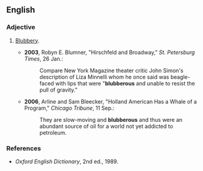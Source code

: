 ==English==

===Adjective===
{{en-adj}}

# {{lb|en|rare}} [[blubbery|Blubbery]].
#* '''2003''', Robyn E. Blumner, "Hirschfeld and Broadway," ''St. Petersburg Times'', 26 Jan.:
#*: Compare New York Magazine theater critic John Simon's description of Liza Minnelli whom he once said was beagle-faced with lips that were "'''blubberous''' and unable to resist the pull of gravity."
#* '''2006''', Arline and Sam Bleecker, "Holland American Has a Whale of a Program," ''Chicago Tribune'', 11 Sep.:
#*: They are slow-moving and '''blubberous''' and thus were an abundant source of oil for a world not yet addicted to petroleum.

===References===
* ''Oxford English Dictionary'', 2nd ed., 1989.